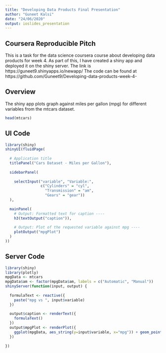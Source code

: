 ---
title: "Developing Data Products Final Presentation"
author: "Guneet Kalsi"
date: "24/06/2020"
output: ioslides_presentation
---

## Coursera Reproducible Pitch

This is a task for the data science coursera course about developing data products for week 4. As part of this, I have created a shiny app and deployed it on the shiny server. The link is https://guneet9.shinyapps.io/newapp/ The code can be found at https://github.com/Guneet9/Developing-data-products-week-4-

## Overview

The shiny app plots graph against miles per gallon (mpg) for different variables from the mtcars dataset.

```{r }
head(mtcars)
```

## UI Code

```{r echo=TRUE, warning=FALSE, message=FALSE, eval=FALSE}
library(shiny)
shinyUI(fluidPage(
  
  # Application title
  titlePanel("Cars Dataset - Miles per Gallon"),
  
  sidebarPanel(
    
    selectInput("variable", "Variable:", 
                c("Cylinders" = "cyl",
                  "Transmission" = "am",
                  "Gears" = "gear"))
  ),
  
  mainPanel(
    # Output: Formatted text for caption ----
    h3(textOutput("caption")),
    
    # Output: Plot of the requested variable against mpg ----
    plotOutput("mpgPlot")
  )
))
```

## Server Code

```{r echo=TRUE, warning=FALSE, message=FALSE, eval=FALSE}
library(shiny)
library(plotly)
mpgData <- mtcars
mpgData$am <- factor(mpgData$am, labels = c("Automatic", "Manual"))
shinyServer(function(input, output) {
  
  formulaText <- reactive({
    paste("mpg vs ", input$variable)
  })
  
  output$caption <- renderText({
    formulaText()
  })
  output$mpgPlot <- renderPlot({
    ggplot(mpgData, aes_string(y=input$variable, x="mpg")) + geom_point()
  })
  
})
```
